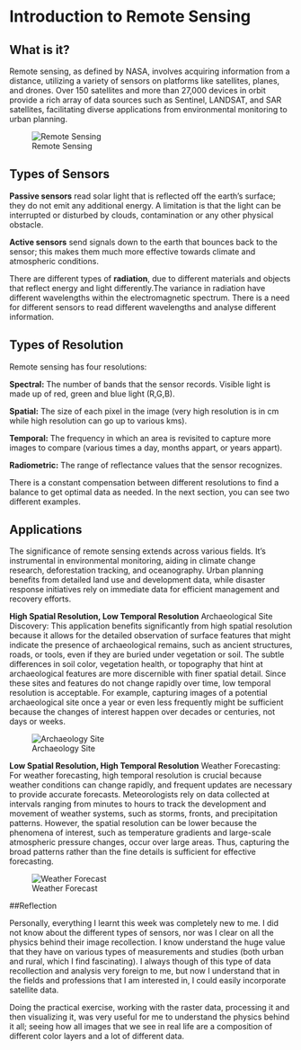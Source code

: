 
# Introduction to Remote Sensing

## What is it?
Remote sensing, as defined by NASA, involves acquiring information from a distance, utilizing a variety of sensors on platforms like satellites, planes, and drones. Over 150 satellites and more than 27,000 devices in orbit provide a rich array of data sources such as Sentinel, LANDSAT, and SAR satellites, facilitating diverse applications from environmental monitoring to urban planning.

![Remote Sensing](remote sensing.jpg)

## Types of Sensors
**Passive sensors** read solar light that is reflected off the earth’s surface; they do not emit any additional energy. A limitation is that the light can be interrupted or disturbed by clouds, contamination or any other physical obstacle.  

**Active sensors** send signals down to the earth that bounces back to the sensor; this makes them much more effective towards climate and atmospheric conditions.

There are different types of **radiation**, due to different materials and objects that reflect energy and light differently.The variance in radiation have different wavelengths within the electromagnetic spectrum. There is a need for different sensors to read different wavelengths and analyse different information.

## Types of Resolution
Remote sensing has four resolutions:

**Spectral:** The number of bands that the sensor records. Visible light is made up of red, green and blue light (R,G,B).

**Spatial:** The size of each pixel in the image (very high resolution is in cm while high resolution can go up to various kms).

**Temporal:** The frequency in which an area is revisited to capture more images to compare (various times a day, months appart, or years appart).

**Radiometric:** The range of reflectance values that the sensor recognizes.

There is a constant compensation between different resolutions to find a balance to get optimal data as needed. In the next section, you can see two different examples. 

## Applications 
The significance of remote sensing extends across various fields. It's instrumental in environmental monitoring, aiding in climate change research, deforestation tracking, and oceanography. Urban planning benefits from detailed land use and development data, while disaster response initiatives rely on immediate data for efficient management and recovery efforts.

**High Spatial Resolution, Low Temporal Resolution**
Archaeological Site Discovery: This application benefits significantly from high spatial resolution because it allows for the detailed observation of surface features that might indicate the presence of archaeological remains, such as ancient structures, roads, or tools, even if they are buried under vegetation or soil. The subtle differences in soil color, vegetation health, or topography that hint at archaeological features are more discernible with finer spatial detail. Since these sites and features do not change rapidly over time, low temporal resolution is acceptable. For example, capturing images of a potential archaeological site once a year or even less frequently might be sufficient because the changes of interest happen over decades or centuries, not days or weeks.

![Archaeology Site](arqueology site.png)

**Low Spatial Resolution, High Temporal Resolution**
Weather Forecasting: For weather forecasting, high temporal resolution is crucial because weather conditions can change rapidly, and frequent updates are necessary to provide accurate forecasts. Meteorologists rely on data collected at intervals ranging from minutes to hours to track the development and movement of weather systems, such as storms, fronts, and precipitation patterns. However, the spatial resolution can be lower because the phenomena of interest, such as temperature gradients and large-scale atmospheric pressure changes, occur over large areas. Thus, capturing the broad patterns rather than the fine details is sufficient for effective forecasting.

![Weather Forecast](weather forecast.jpg)

##Reflection

Personally, everything I learnt this week was completely new to me. I did not know about the different types of sensors, nor was I clear on all the physics behind their image recollection. I know understand the huge value that they have on various types of measurements and studies (both urban and rural, which I find fascinating). I always though of this type of data recollection and analysis very foreign to me, but now I understand that in the fields and professions that I am interested in, I could easily incorporate satellite data. 

Doing the practical exercise, working with the raster data, processing it and then visualizing it, was very useful for me to understand the physics behind it all; seeing how all images that we see in real life are a composition of different color layers and a lot of different data. 
